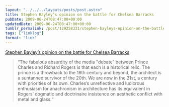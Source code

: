 ```yaml
---
layout: "../../../layouts/posts/post.astro"
title: Stephen Bayley’s opinion on the battle for Chelsea Barracks
pubDate: 2009-06-24T08:47:00+00:00
updatedDate: 2009-06-24T08:47:00+00:00
tumblr_permalink: /post/129258331/stephen-bayleys-opinion-on-the-battle-for-chelsea
tags: ["linklog"]
format: "link"
---
```


[Stephen Bayley&#8217;s opinion on the battle for Chelsea Barracks][1]

> &ldquo;The fabulous absurdity of the media "debate&rdquo; between Prince Charles and Richard Rogers is that each is a historical relic. The prince is a throwback to the 18th century and beyond, the architect is a suntanned survivor of the 20th. We are now in the 21st, a century with priorities of its own. Charles&rsquo;s unreflective and ludicrous enthusiasm for anachronism in architecture has its equivalent in Rogers&rsquo; dogmatic and doctrinaire insistence on aesthetic conflict with metal and glass.&ldquo;

[1]: https://www.theguardian.com/artanddesign/2009/jun/21/stephen-bayley-chelsea-barracks
